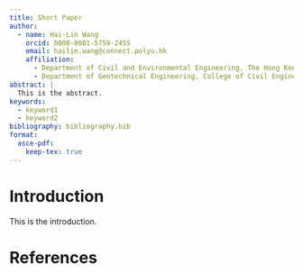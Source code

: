 ```yaml
---
title: Short Paper
author:
  - name: Hai-Lin Wang
    orcid: 0000-0001-5759-2455
    email: hailin.wang@connect.polyu.hk
    affiliation:
      - Department of Civil and Environmental Engineering, The Hong Kong Polytechnic University, Hong Kong, China
      - Department of Geotechnical Engineering, College of Civil Engineering, Tongji University, Shanghai, China
abstract: |
  This is the abstract.
keywords:
  - keyword1
  - keyword2
bibliography: bibliography.bib
format:
  asce-pdf:
    keep-tex: true
---
```


# Introduction

This is the introduction.

# References {-}
